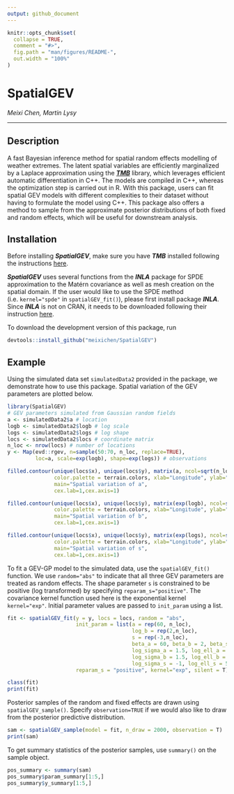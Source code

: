 ```yaml
---
output: github_document
---
```


<!-- README.md is generated from README.Rmd. Please edit that file -->

```r
knitr::opts_chunk$set(
  collapse = TRUE,
  comment = "#>",
  fig.path = "man/figures/README-",
  out.width = "100%"
)
```

# SpatialGEV

<!-- badges: start -->
<!-- badges: end -->

*Meixi Chen, Martin Lysy*

---

## Description

A fast Bayesian inference method for spatial random effects modelling of weather extremes. 
The latent spatial variables are efficiently marginalized by a Laplace approximation using the 
[***TMB***](https://github.com/kaskr/adcomp) library, which leverages efficient automatic 
differentiation in C++. The models are compiled in C++, whereas the optimization step is carried 
out in R. With this package, users can fit spatial GEV models with different complexities to 
their dataset without having to formulate the model using C++.  This package also offers a 
method to sample from the approximate posterior distributions of both fixed and random effects, 
which will be useful for downstream analysis.

## Installation

Before installing ***SpatialGEV***, make sure you have ***TMB*** installed following the instructions [here](https://github.com/kaskr/adcomp/wiki/Download). 

***SpatialGEV*** uses several functions from the ***INLA*** package for SPDE approximation to the Matérn covariance as well as mesh creation on the spatial domain. If the user would like to use the SPDE method (i.e. `kernel="spde"` in `spatialGEV_fit()`), please first install package ***INLA***. Since ***INLA*** is not on CRAN, it needs to be downloaded following their instruction [here](https://www.r-inla.org/download-install).

To download the development version of this package, run 
```r
devtools::install_github("meixichen/SpatialGEV")
```

## Example
Using the simulated data set `simulatedData2` provided in the package, we demonstrate how to use this package. Spatial variation of the GEV parameters are plotted below.

```r
library(SpatialGEV)
# GEV parameters simulated from Gaussian random fields
a <- simulatedData2$a # location
logb <- simulatedData2$logb # log scale
logs <- simulatedData2$logs # log shape
locs <- simulatedData2$locs # coordinate matrix
n_loc <- nrow(locs) # number of locations
y <- Map(evd::rgev, n=sample(50:70, n_loc, replace=TRUE),
         loc=a, scale=exp(logb), shape=exp(logs)) # observations

filled.contour(unique(locs$x), unique(locs$y), matrix(a, ncol=sqrt(n_loc)), 
               color.palette = terrain.colors, xlab="Longitude", ylab="Latitude", 
               main="Spatial variation of a",
               cex.lab=1,cex.axis=1)

filled.contour(unique(locs$x), unique(locs$y), matrix(exp(logb), ncol=sqrt(n_loc)), 
               color.palette = terrain.colors, xlab="Longitude", ylab="Latitude", 
               main="Spatial variation of b",
               cex.lab=1,cex.axis=1)

filled.contour(unique(locs$x), unique(locs$y), matrix(exp(logs), ncol=sqrt(n_loc)),
               color.palette = terrain.colors, xlab="Longitude", ylab="Latitude",
               main="Spatial variation of s",
               cex.lab=1,cex.axis=1)
```

To fit a GEV-GP model to the simulated data, use the `spatialGEV_fit()` function. We use `random="abs"` to indicate that all three GEV parameters are treated as random effects. The shape parameter `s` is constrained to be positive (log transformed) by specifying `reparam_s="positive"`. The covariance kernel function used here is the exponential kernel `kernel="exp"`. Initial parameter values are passed to `init_param` using a list.

```r
fit <- spatialGEV_fit(y = y, locs = locs, random = "abs",
                      init_param = list(a = rep(60, n_loc),
                                        log_b = rep(2,n_loc),
                                        s = rep(-3,n_loc),
                                        beta_a = 60, beta_b = 2, beta_s = -2,
                                        log_sigma_a = 1.5, log_ell_a = 5,
                                        log_sigma_b = 1.5, log_ell_b = 5,
                                        log_sigma_s = -1, log_ell_s = 5),
                      reparam_s = "positive", kernel="exp", silent = T)

class(fit)
print(fit)
```

Posterior samples of the random and fixed effects are drawn using `spatialGEV_sample()`. Specify `observation=TRUE` if we would also like to draw from the posterior predictive distribution.

```r
sam <- spatialGEV_sample(model = fit, n_draw = 2000, observation = T)
print(sam)
```

To get summary statistics of the posterior samples, use `summary()` on the sample object.
```r
pos_summary <- summary(sam)
pos_summary$param_summary[1:5,]
pos_summary$y_summary[1:5,]
```

